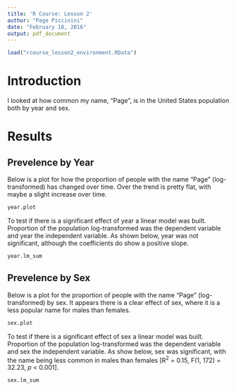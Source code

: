 ```yaml
---
title: 'R Course: Lesson 2'
author: "Page Piccinini"
date: "February 18, 2016"
output: pdf_document
---
```

```r
load("rcourse_lesson2_environment.RData")
```

# Introduction

I looked at how common my name, "Page", is in the United States population both by year and sex.


# Results

## Prevelence by Year

Below is a plot for how the proportion of people with the name "Page" (log-transformed) has changed over time. Over the trend is pretty flat, with maybe a slight increase over time.

```r
year.plot
```

To test if there is a significant effect of year a linear model was built. Proportion of the population log-transformed was the dependent variable and year the independent variable. As shown below, year was not significant, although the coefficients do show a positive slope.

```r
year.lm_sum
```

## Prevelence by Sex

Below is a plot for the proportion of people with the name "Page" (log-transformed) by sex. It appears there is a clear effect of sex, where it is a less popular name for males than females.

```r
sex.plot
```

To test if there is a significant effect of sex a linear model was built. Proportion of the population log-transformed was the dependent variable and sex the independent variable. As show below, sex was significant, with the name being less common in males than females [R^2^ = 0.15, F(1, 172) = 32.23, *p* < 0.001].

```r
sex.lm_sum
```